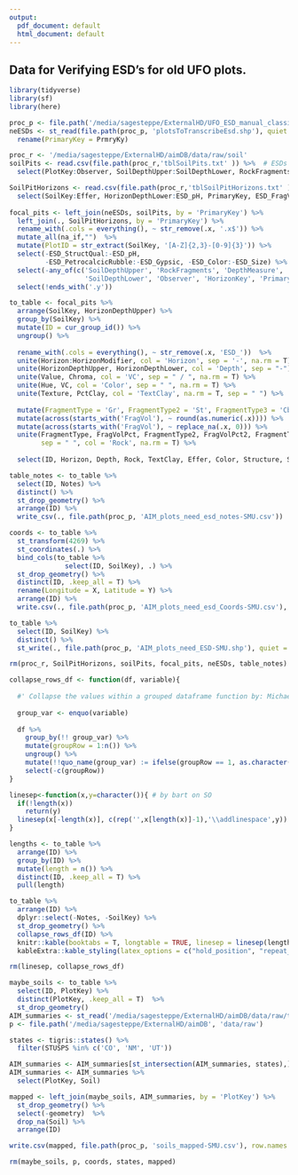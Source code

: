 ```yaml
---
output:
  pdf_document: default
  html_document: default
---
```

## Data for Verifying ESD's for old UFO plots. 

```r
library(tidyverse)
library(sf)
library(here)
```

```r

proc_p <- file.path('/media/sagesteppe/ExternalHD/UFO_ESD_manual_classification', 'data/processed')
neESDs <- st_read(file.path(proc_p, 'plotsToTranscribeEsd.shp'), quiet = T) %>% 
  rename(PrimaryKey = PrmryKy)

proc_r <- '/media/sagesteppe/ExternalHD/aimDB/data/raw/soil'
soilPits <- read.csv(file.path(proc_r,'tblSoilPits.txt' )) %>%  # ESDs cannot be in this table..
  select(PlotKey:Observer, SoilDepthUpper:SoilDepthLower, RockFragments, DepthMeasure, Notes, PrimaryKey)

SoilPitHorizons <- read.csv(file.path(proc_r,'tblSoilPitHorizons.txt' )) %>% 
  select(SoilKey:Effer, HorizonDepthLower:ESD_pH, PrimaryKey, ESD_FragVolPct2:ESD_FragmentType3)
  
focal_pits <- left_join(neESDs, soilPits, by = 'PrimaryKey') %>% 
  left_join(., SoilPitHorizons, by = 'PrimaryKey') %>% 
  rename_with(.cols = everything(), ~ str_remove(.x, '.x$')) %>% 
  mutate_all(na_if,"")  %>% 
  mutate(PlotID = str_extract(SoilKey, '[A-Z]{2,3}-[0-9]{3}')) %>% 
  select(-ESD_StructQual:-ESD_pH,
         -ESD_PetrocalcicRubble:-ESD_Gypsic, -ESD_Color:-ESD_Size) %>% 
  select(-any_of(c('SoilDepthUpper', 'RockFragments', 'DepthMeasure', 
                   'SoilDepthLower', 'Observer', 'HorizonKey', 'PrimaryKey'))) %>% 
  select(!ends_with('.y')) 

to_table <- focal_pits %>% 
  arrange(SoilKey, HorizonDepthUpper) %>% 
  group_by(SoilKey) %>% 
  mutate(ID = cur_group_id()) %>% 
  ungroup() %>% 
  
  rename_with(.cols = everything(), ~ str_remove(.x, 'ESD_'))  %>% 
  unite(Horizon:HorizonModifier, col = 'Horizon', sep = '-', na.rm = T) %>% 
  unite(HorizonDepthUpper, HorizonDepthLower, col = 'Depth', sep = "-") %>% 
  unite(Value, Chroma, col = 'VC', sep = " / ", na.rm = T) %>% 
  unite(Hue, VC, col = 'Color', sep = " ", na.rm = T) %>% 
  unite(Texture, PctClay, col = 'TextClay', na.rm = T, sep = " ") %>% 
  
  mutate(FragmentType = 'Gr', FragmentType2 = 'St', FragmentType3 = 'Cb') %>% 
  mutate(across(starts_with('FragVol'), ~ round(as.numeric(.x)))) %>% 
  mutate(across(starts_with('FragVol'), ~ replace_na(.x, 0))) %>% 
  unite(FragmentType, FragVolPct, FragmentType2, FragVolPct2, FragmentType3, FragVolPct3,
        sep = " ", col = 'Rock', na.rm = T) %>% 
  
  select(ID, Horizon, Depth, Rock, TextClay, Effer, Color, Structure, SoilKey, PlotKey, Notes)

table_notes <- to_table %>% 
  select(ID, Notes) %>% 
  distinct() %>% 
  st_drop_geometry() %>% 
  arrange(ID) %>% 
  write_csv(., file.path(proc_p, 'AIM_plots_need_esd_notes-SMU.csv'))

coords <- to_table %>% 
  st_transform(4269) %>% 
  st_coordinates(.) %>% 
  bind_cols(to_table %>% 
              select(ID, SoilKey), .) %>% 
  st_drop_geometry() %>% 
  distinct(ID, .keep_all = T) %>% 
  rename(Longitude = X, Latitude = Y) %>% 
  arrange(ID) %>% 
  write.csv(., file.path(proc_p, 'AIM_plots_need_esd_Coords-SMU.csv'), row.names = F)

to_table %>% 
  select(ID, SoilKey) %>% 
  distinct() %>% 
  st_write(., file.path(proc_p, 'AIM_plots_need_ESD-SMU.shp'), quiet = T, append = F)

rm(proc_r, SoilPitHorizons, soilPits, focal_pits, neESDs, table_notes)
```


```r

collapse_rows_df <- function(df, variable){
  
  #' Collapse the values within a grouped dataframe function by: Michael Harper
  
  group_var <- enquo(variable)
  
  df %>%
    group_by(!! group_var) %>%
    mutate(groupRow = 1:n()) %>%
    ungroup() %>%
    mutate(!!quo_name(group_var) := ifelse(groupRow == 1, as.character(!! group_var), "")) %>%
    select(-c(groupRow))
}

linesep<-function(x,y=character()){ # by bart on SO
  if(!length(x))
    return(y)
  linesep(x[-length(x)], c(rep('',x[length(x)]-1),'\\addlinespace',y))  
}

lengths <- to_table %>% 
  arrange(ID) %>% 
  group_by(ID) %>% 
  mutate(length = n()) %>% 
  distinct(ID, .keep_all = T) %>% 
  pull(length)

to_table %>% 
  arrange(ID) %>% 
  dplyr::select(-Notes, -SoilKey) %>% 
  st_drop_geometry() %>% 
  collapse_rows_df(ID) %>% 
  knitr::kable(booktabs = T, longtable = TRUE, linesep = linesep(lengths)) %>% 
  kableExtra::kable_styling(latex_options = c("hold_position", "repeat_header")) 

rm(linesep, collapse_rows_df)
```


```r

maybe_soils <- to_table %>% 
  select(ID, PlotKey) %>% 
  distinct(PlotKey, .keep_all = T)  %>% 
  st_drop_geometry()
AIM_summaries <- st_read('/media/sagesteppe/ExternalHD/aimDB/data/raw/terrestrialPlots/TerrestrialPlots.shp')
p <- file.path('/media/sagesteppe/ExternalHD/aimDB', 'data/raw')

states <- tigris::states() %>% 
  filter(STUSPS %in% c('CO', 'NM', 'UT'))

AIM_summaries <- AIM_summaries[st_intersection(AIM_summaries, states),] 
AIM_summaries <- AIM_summaries %>% 
  select(PlotKey, Soil)

mapped <- left_join(maybe_soils, AIM_summaries, by = 'PlotKey') %>% 
  st_drop_geometry() %>% 
  select(-geometry)  %>% 
  drop_na(Soil) %>% 
  arrange(ID)

write.csv(mapped, file.path(proc_p, 'soils_mapped-SMU.csv'), row.names = F)

rm(maybe_soils, p, coords, states, mapped)
```

```r

```

